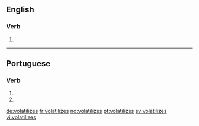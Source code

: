 ==English==

===Verb===
{{head|en|verb form}}

# {{en-third-person singular of|volatilize}}

----

==Portuguese==

===Verb===
{{pt-verb-form}}

# {{conjugation of|volatilizar||2|s|pres|subj|lang=pt}}
# {{conjugation of|volatilizar||2|s|negative|impr|lang=pt}}

[[de:volatilizes]]
[[fr:volatilizes]]
[[no:volatilizes]]
[[pt:volatilizes]]
[[sv:volatilizes]]
[[vi:volatilizes]]